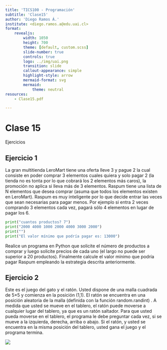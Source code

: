 ```yaml
---
title: 'TICS100 - Programación'
subtitle: 'Clase15'
author: 'Diego Ramos Á.'
institute: <diego.ramos.a@edu.uai.cl>
format:
    revealjs:
        width: 1050
        height: 700
        theme: [default, custom.scss]
        slide-number: true
        controls: true
        logo: ../img/uai.png
        transition: slide
        callout-appearance: simple
        highlight-style: arrow  
        mermaid-format: svg
        mermaid: 
            theme: neutral
resources:
    - Clase15.pdf

---
```




# Clase 15
Ejercicios


## Ejercicio 1{.smaller}

La gran multitienda LeroMart tiene una oferta lleve 3 y pague 2 la cual consiste en poder comprar 3 elementos cuales quiera y solo pagar 2 (la tienda no es tonta por lo que cobrará los 2 elementos más caros), la promoción no aplica si lleva más de 3 elementos. Raspum tiene una lista de N elementos que desea comprar (asuma que todos los elementos existen en LeroMart). Raspum es muy inteligente por lo que decide entrar las veces que sean necesarias para pagar menos. Por ejemplo si entra 2 veces comprando 3 elementos cada vez, pagará sólo 4 elementos en lugar de pagar los 6.


```python
print("cuantos productos? 7")
print("2000 4000 1000 2000 4000 3000 2000")
print("")
print("El valor mínimo que podría pagar es: 13000")
```

Realice un programa en Python que solicite el número de productos a comprar y luego solicite precios de cada uno (el largo no puede ser superior a 20 productos). Finalmente calcule el valor mínimo que podría pagar Raspum empleando la estrategia descrita anteriormente.


## Ejercicio 2{.smaller}

Este es el juego del gato y el ratón. Usted dispone de una malla cuadrada de 5×5 y comienza en la posición (1,1). El ratón se encuentra en una posición aleatoria de la malla (definida con la función random.randint) . A medida que usted se mueve en el tablero, el ratón puede moverse a cualquier lugar del tablero, ya que es un ratón saltador. Para que usted pueda moverse en el tablero, el programa le debe preguntar cada vez, si se mueve a la izquierda, derecha, arriba o abajo. Si el ratón, y usted se encuentra en la misma posición del tablero, usted gana el juego y el programa termina.

![](../img/GatoyRaton.png)